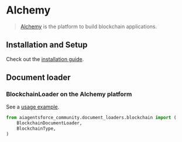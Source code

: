 # Alchemy

>[Alchemy](https://www.alchemy.com) is the platform to build blockchain applications.

## Installation and Setup

Check out the [installation guide](/docs/integrations/document_loaders/blockchain).

## Document loader

### BlockchainLoader on the Alchemy platform

See a [usage example](/docs/integrations/document_loaders/blockchain).

```python
from aiagentsforce_community.document_loaders.blockchain import (
    BlockchainDocumentLoader,
    BlockchainType,
)
```
